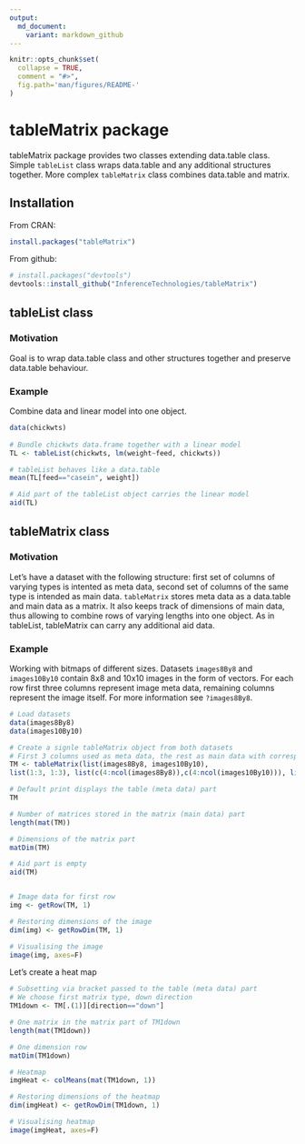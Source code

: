 ```yaml
---
output:
  md_document:
    variant: markdown_github
---
```


<!-- README.md is generated from README.Rmd. Please edit that file -->
```r
knitr::opts_chunk$set(
  collapse = TRUE,
  comment = "#>",
  fig.path='man/figures/README-'
)
```
# tableMatrix package

tableMatrix package provides two classes extending data.table class. Simple `tableList` class wraps data.table and any additional structures together. More complex `tableMatrix` class combines data.table and matrix.

## Installation
From CRAN:
```r
install.packages("tableMatrix")
```
From github:
```r
# install.packages("devtools")
devtools::install_github("InferenceTechnologies/tableMatrix")
```

## tableList class

### Motivation
Goal is to wrap data.table class and other structures together and preserve data.table behaviour.

### Example
Combine data and linear model into one object.

```r
data(chickwts)
 
# Bundle chickwts data.frame together with a linear model
TL <- tableList(chickwts, lm(weight~feed, chickwts))

# tableList behaves like a data.table  
mean(TL[feed=="casein", weight])

# Aid part of the tableList object carries the linear model
aid(TL)
```

## tableMatrix class

### Motivation
Let's have a dataset with the following structure: first set of columns of varying types is intented as meta data, second set of columns of the same type is intended as main data. `tableMatrix` stores meta data as a data.table and main data as a matrix. It also keeps track of dimensions of main data, thus allowing to combine rows of varying lengths into one object. As in tableList, tableMatrix can carry any additional aid data. 

### Example
Working with bitmaps of different sizes. Datasets `images8By8` and `images10By10` contain 8x8 and 10x10 images in the form of vectors. For each row first three columns represent image meta data, remaining columns represent the image itself. For more information see `?images8By8`.

```r
# Load datasets
data(images8By8)
data(images10By10)

# Create a signle tableMatrix object from both datasets
# First 3 columns used as meta data, the rest as main data with corresponding dimensions
TM <- tableMatrix(list(images8By8, images10By10),
list(1:3, 1:3), list(c(4:ncol(images8By8)),c(4:ncol(images10By10))), list(c(8,8), c(10,10)))

# Default print displays the table (meta data) part
TM

# Number of matrices stored in the matrix (main data) part
length(mat(TM))

# Dimensions of the matrix part
matDim(TM)

# Aid part is empty
aid(TM)


# Image data for first row
img <- getRow(TM, 1)

# Restoring dimensions of the image
dim(img) <- getRowDim(TM, 1)

# Visualising the image
image(img, axes=F)
```

Let's create a heat map
```r
# Subsetting via bracket passed to the table (meta data) part
# We choose first matrix type, down direction
TM1down <- TM[.(1)][direction=="down"]

# One matrix in the matrix part of TM1down
length(mat(TM1down))

# One dimension row
matDim(TM1down)

# Heatmap
imgHeat <- colMeans(mat(TM1down, 1))

# Restoring dimensions of the heatmap
dim(imgHeat) <- getRowDim(TM1down, 1)

# Visualising heatmap
image(imgHeat, axes=F)
```
